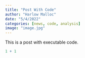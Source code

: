 ```yaml
---
title: "Post With Code"
author: "Harlow Malloc"
date: "5/4/2022"
categories: [news, code, analysis]
image: "image.jpg"
---
```


This is a post with executable code.

```r
1 + 1
```
